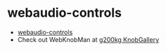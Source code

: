 
<Meta title="UI/Knob/Docs" />

# webaudio-controls

- [webaudio-controls](https://g200kg.github.io/webaudio-controls/docs/)
- Check out WebKnobMan at [g200kg KnobGallery](https://www.g200kg.com/en/webknobman/gallery.php)
